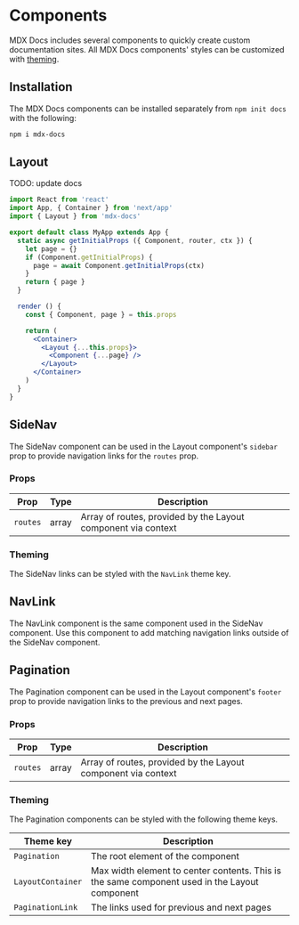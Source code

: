 
# Components

MDX Docs includes several components to quickly create custom documentation sites.
All MDX Docs components' styles can be customized with [theming](/theming).

## Installation

The MDX Docs components can be installed separately from `npm init docs` with the following:

```sh
npm i mdx-docs
```

## Layout

TODO: update docs

```jsx
import React from 'react'
import App, { Container } from 'next/app'
import { Layout } from 'mdx-docs'

export default class MyApp extends App {
  static async getInitialProps ({ Component, router, ctx }) {
    let page = {}
    if (Component.getInitialProps) {
      page = await Component.getInitialProps(ctx)
    }
    return { page }
  }

  render () {
    const { Component, page } = this.props

    return (
      <Container>
        <Layout {...this.props}>
          <Component {...page} />
        </Layout>
      </Container>
    )
  }
}
```


## SideNav

The SideNav component can be used in the Layout component's `sidebar` prop to provide navigation links for the `routes` prop.

### Props

Prop            | Type  | Description
----------------|-------|------------
`routes`        | array | Array of routes, provided by the Layout component via context

### Theming

The SideNav links can be styled with the `NavLink` theme key.

## NavLink

The NavLink component is the same component used in the SideNav component.
Use this component to add matching navigation links outside of the SideNav component.

## Pagination

The Pagination component can be used in the Layout component's `footer` prop to provide navigation links to the previous and next pages.

### Props

Prop            | Type  | Description
----------------|-------|------------
`routes`        | array | Array of routes, provided by the Layout component via context

### Theming

The Pagination components can be styled with the following theme keys.

Theme key         | Description
------------------|---------------
`Pagination`      | The root element of the component
`LayoutContainer` | Max width element to center contents. This is the same component used in the Layout component
`PaginationLink`  | The links used for previous and next pages


